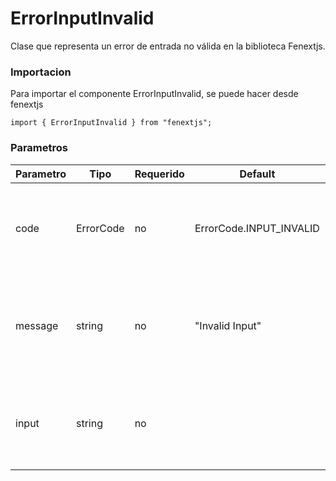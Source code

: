 # ErrorInputInvalid

Clase que representa un error de entrada no válida en la biblioteca Fenextjs.

### Importacion

Para importar el componente ErrorInputInvalid, se puede hacer desde fenextjs

```tsx copy
import { ErrorInputInvalid } from "fenextjs";
```

### Parametros

| Parametro | Tipo | Requerido | Default | Descripcion |
| --------- | ---- | --------- | ------- | ----------- |
| code | ErrorCode | no | ErrorCode.INPUT_INVALID | Código de error específico que indica que la entrada proporcionada no es válida. |
| message | string | no | "Invalid Input" | Mensaje de error que describe la naturaleza del error relacionado con la entrada no válida. |
| input | string | no |  | Texto opcional que proporciona información sobre la entrada que causó el error. |
